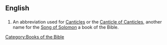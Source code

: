 ==English==

==={{abbreviation}}===
{{infl|en|abbreviation}}

# {{biblical}} An abbreviation used for [[Canticles]] or the [[Canticle of Canticles]], another name for the [[Song of Solomon]] a book of the Bible.

[[Category:Books of the Bible]]